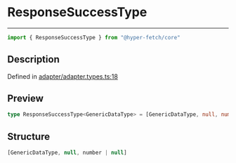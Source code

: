 

# ResponseSuccessType

<div class="api-docs__separator" data-reactroot="">

---

</div><div class="api-docs__import" data-reactroot="">

```ts
import { ResponseSuccessType } from "@hyper-fetch/core"
```

</div><div class="api-docs__section">

## Description

</div><div class="api-docs__description"><span class="api-docs__do-not-parse">



</span></div><p class="api-docs__definition">

Defined in [adapter/adapter.types.ts:18](https://github.com/BetterTyped/hyper-fetch/blob/3f01c37e/packages/core/src/adapter/adapter.types.ts#L18)

</p><div class="api-docs__section">

## Preview

</div><div class="api-docs__preview type single">

```ts
type ResponseSuccessType<GenericDataType> = [GenericDataType, null, number | null];
```

</div><div class="api-docs__section">

## Structure

</div><div class="api-docs__returns">

```ts
[GenericDataType, null, number | null]
```

</div>